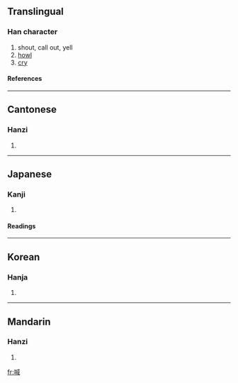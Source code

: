 ==Translingual==
===Han character===
{{Han char|rn=30|rad=口|as=09|sn=12|four=6305<sub>0</sub>|canj=口戈竹口 (RIHR)}}
# shout, call out, yell
# [[howl]]
# [[cry]]
====References====
{{Han ref|kx=0197.330|dkj=03916|dj=0419.110|hdz=10651.110|uh=558A|ud=21898|bh=B3DB|bd=46043}}
----
==Cantonese==
===Hanzi===
{{yue-hanzi|jyut=|y=haam3}}
# {{defn|Cantonese}}
----
==Japanese==
===Kanji===
{{ja-kanji|grade=|rs=口09}}
# {{defn|Japanese}} 
====Readings====
{{ja-readings|on=[[かん]] (kan)|kun=[[さけぶ]] (sakebu)}}
----
==Korean==
===Hanja===
{{ko-hanja|hangeul=함|rv=ham|mr=ham}}
# {{defn|Korean}}
----
==Mandarin==
===Hanzi===
{{cmn-hanzi|pin=[[hǎn]] ([[han3]])|wg=han<sup>3</sup>}}
# {{defn|Mandarin}}

[[fr:喊]]